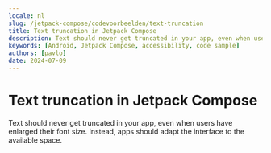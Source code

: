 ```yaml
---
locale: nl
slug: /jetpack-compose/codevoorbeelden/text-truncation
title: Text truncation in Jetpack Compose
description: Text should never get truncated in your app, even when users have enlarged their font size.
keywords: [Android, Jetpack Compose, accessibility, code sample]
authors: [pavlo]
date: 2024-07-09
---
```


# Text truncation in Jetpack Compose

Text should never get truncated in your app, even when users have enlarged their font size. Instead, apps should adapt the interface to the available space.

<CodeSample id="text-truncation" platform="jetpack-compose" locale="nl"/>
